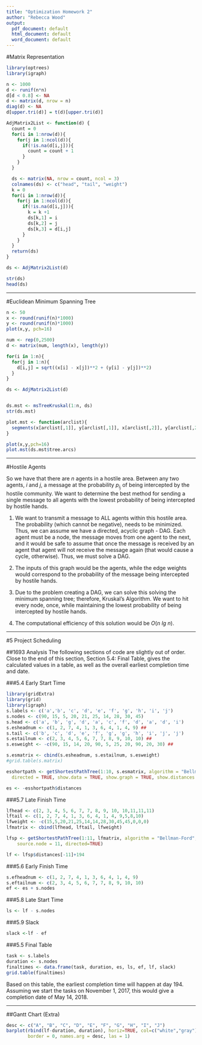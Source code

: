 ---
title: "Optimization Homework 2"
author: "Rebecca Wood"
output:
  pdf_document: default
  html_document: default
  word_document: default
---

#Matrix Representation
```{r, echo=FALSE, include=FALSE}
library(optrees)
library(igraph)
```

```{r, echo=TRUE, warning=FALSE}
n <- 1000
d <- runif(n*n)
d[d < 0.8] <- NA
d <- matrix(d, nrow = n)
diag(d) <- NA
d[upper.tri(d)] = t(d)[upper.tri(d)]

AdjMatrix2List <- function(d) {
  count = 0
  for(i in 1:nrow(d)){
    for(j in 1:ncol(d)){
      if(!is.na(d[i,j])){
        count = count + 1
      }
    }
  }

  ds <- matrix(NA, nrow = count, ncol = 3)
  colnames(ds) <- c("head", "tail", "weight")
  k = 0
  for(i in 1:nrow(d)){
    for(j in 1:ncol(d)){
      if(!is.na(d[i,j])){
        k = k +1
        ds[k,1] = i
        ds[k,2] = j
        ds[k,3] = d[i,j]
      }
    }
  }
  return(ds)
}

ds <- AdjMatrix2List(d)

str(ds)
head(ds)
```

***

#Euclidean Minimum Spanning Tree

```{r, echo=TRUE, warning=FALSE}
n <- 50
x <- round(runif(n)*1000)
y <- round(runif(n)*1000)
plot(x,y, pch=16)

num <- rep(0,2500)
d <- matrix(num, length(x), length(y))

for(i in 1:n){
  for(j in 1:n){
    d[i,j] = sqrt((x[i] - x[j])**2 + (y[i] - y[j])**2)
  }
}

ds <- AdjMatrix2List(d)


ds.mst <- msTreeKruskal(1:n, ds)
str(ds.mst)
```
```{r, echo=TRUE}
plot.mst <- function(arclist){
  segments(x[arclist[,1]], y[arclist[,1]], x[arclist[,2]], y[arclist[,2]])
}

plot(x,y,pch=16)
plot.mst(ds.mst$tree.arcs)
```

***  

#Hostile Agents

So we have that there are $n$ agents in a hostile area. Between any two agents, $i$ and $j$, a message at the probability $p_{i_j}$ of being intercepted by the hostile community. We want to determine the best method for sending a single message to all agents with the lowest probability of being intercepted by hostile hands.

1. We want to transmit a message to ALL agents within this hostile area. The probability (which cannot be negative), needs to be minimized. Thus, we can assume we have a directed, acyclic graph - DAG. Each agent must be a node, the message moves from one agent to the next, and it would be safe to assume that once the message is received by an agent that agent will not receive the message again (that would cause a cycle, otherwise). Thus, we must solve a DAG.

2. The inputs of this graph would be the agents, while the edge weights would correspond to the probability of the message being intercepted by hostile hands.

3. Due to the problem creating a DAG, we can solve this solving the minimum spanning tree; therefore, Kruskal's Algorithm. We want to hit every node, once, while maintaining the lowest probability of being intercepted by hostile hands.

4. The computational efficiency of this solution would be $O(n \ lg \ n)$.

***

#5 Project Scheduling

##1693 Analysis
The following sections of code are slightly out of order. Close to the end of this section, Section 5.4: Final Table, gives the calculated values in a table, as well as the overall earliest completion time and date.

###5.4 Early Start Time
```{r, echo=TRUE, warning=FALSE}
library(gridExtra)
library(grid)
library(igraph)
s.labels <- c('a','b', 'c', 'd', 'e', 'f', 'g', 'h', 'i', 'j')
s.nodes <- c(90, 15, 5, 20, 21, 25, 14, 28, 30, 45)
s.head <- c('a', 'b', 'g', 'd', 'a', 'c', 'f', 'd', 'a', 'd', 'i')
s.esheadnum <- c(1, 2, 7, 4, 1, 3, 6, 4, 1, 4, 9) ##
s.tail <- c('b', 'c', 'd', 'e', 'f', 'g', 'g', 'h', 'i', 'j', 'j')
s.estailnum <- c(2, 3, 4, 5, 6, 7, 7, 8, 9, 10, 10) ##
s.esweight <- -c(90, 15, 14, 20, 90, 5, 25, 20, 90, 20, 30) ##

s.esmatrix <- cbind(s.esheadnum, s.estailnum, s.esweight)
#grid.table(s.matrix)

esshortpath <- getShortestPathTree(1:10, s.esmatrix, algorithm = "Bellman-Ford",
  directed = TRUE, show.data = TRUE, show.graph = TRUE, show.distances = TRUE)

es <- -esshortpath$distances
```

###5.7 Late Finish Time
```{r, echo=TRUE}
lfhead <- c(2, 3, 4, 5, 6, 7, 7, 8, 9, 10, 10,11,11,11)
lftail <- c(1, 2, 7, 4, 1, 3, 6, 4, 1, 4, 9,5,8,10)
lfweight <- -c(15,5,20,21,25,14,14,28,30,45,45,0,0,0)
lfmatrix <- cbind(lfhead, lftail, lfweight)

lfsp <- getShortestPathTree(1:11, lfmatrix, algorithm = "Bellman-Ford",
    source.node = 11, directed=TRUE)
```
```{r,echo = TRUE}
lf <- lfsp$distances[-11]+194
```
###5.6 Early Finish Time
```{r, echo=TRUE}
s.efheadnum <- c(1, 2, 7, 4, 1, 3, 6, 4, 1, 4, 9)
s.eftailnum <- c(2, 3, 4, 5, 6, 7, 7, 8, 9, 10, 10)
ef <- es + s.nodes
```

###5.8 Late Start Time

```{r, echo=TRUE}
ls <- lf - s.nodes
```

###5.9 Slack
```{r, echo=TRUE}
slack <-lf - ef
```
###5.5 Final Table
```{r, echo=TRUE}
task <- s.labels
duration <- s.nodes
finaltimes <- data.frame(task, duration, es, ls, ef, lf, slack)
grid.table(finaltimes)
```
Based on this table, the earliest completion time will happen at day 194. Assuming we start the tasks on November 1, 2017, this would give a completion date of May 14, 2018.

***

##Gantt Chart (Extra)

```{r, echo=TRUE, fig.height=4, fig.width=7}
desc <- c("A", "B", "C", "D", "E", "F", "G", "H", "I", "J")
barplot(rbind(lf-duration, duration), horiz=TRUE, col=c("white","gray"),
        border = 0, names.arg = desc, las = 1)
```